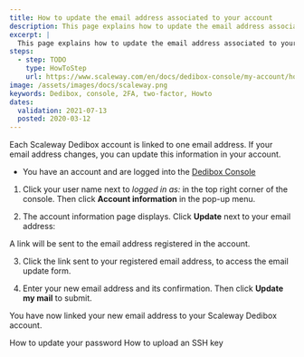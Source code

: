 ```yaml
---
title: How to update the email address associated to your account
description: This page explains how to update the email address associated to your account.
excerpt: |
  This page explains how to update the email address associated to your account
steps:
  - step: TODO
    type: HowToStep
    url: https://www.scaleway.com/en/docs/dedibox-console/my-account/how-to/update-email/
image: /assets/images/docs/scaleway.png
keywords: Dedibox, console, 2FA, two-factor, Howto
dates:
  validation: 2021-07-13
  posted: 2020-03-12
---
```


Each Scaleway Dedibox account is linked to one email address. If your email address changes, you can update this information in your account.

<Message type="requirement">

  - You have an account and are logged into the [Dedibox Console](https://console.online.net) 

</Message>

1. Click your user name next to _logged in as:_ in the top right corner of the console. Then click **Account information** in the pop-up menu.

2. The account information page displays. Click **Update** next to your email address:

  <Lightbox src="scaleway-dedibox-console-update-email.png" width="800" alt="" />

  A link will be sent to the email address registered in the account.

3. Click the link sent to your registered email address, to access the email update form.

4. Enter your new email address and its confirmation. Then click **Update my mail** to submit.

  <Lightbox
    src="scaleway-dedibox-console-confirm-new-email.png"
    width="800"
    alt=""
  />

You have now linked your new email address to your Scaleway Dedibox account.

<Navigation title="See Also">
  <PreviousButton to="/dedibox-console/my-account/how-to/update-password/">How to update your password</PreviousButton>
  <NextButton to="/dedibox-console/my-account/how-to/upload-an-ssh-key/">How to upload an SSH key</NextButton>
</Navigation>